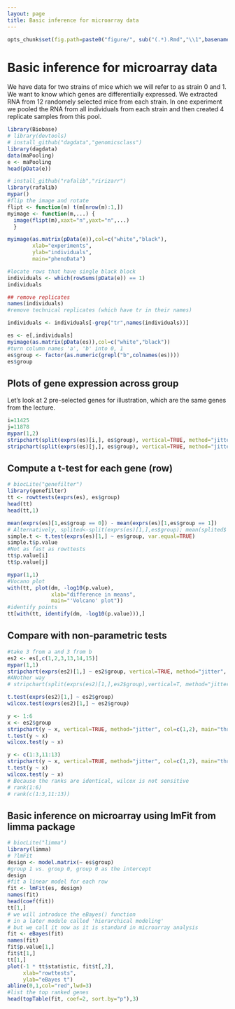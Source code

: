 ```yaml
---
layout: page
title: Basic inference for microarray data
---
```


```r
opts_chunk$set(fig.path=paste0("figure/", sub("(.*).Rmd","\\1",basename(knitr:::knit_concord$get('infile'))), "-"))
```

# Basic inference for microarray data

We have data for two strains of mice which we will refer to as strain 0 and 1. We want to know which genes are differentially expressed.  We extracted RNA from 12 randomely selected mice from each strain. In one experiment we pooled the RNA from all individuals from each strain and then created 4 replicate samples from this pool. 

```r
library(Biobase)
# library(devtools)
# install_github("dagdata","genomicsclass")
library(dagdata)
data(maPooling)
e <- maPooling
head(pData(e))

# install_github("rafalib","ririzarr")
library(rafalib)
mypar()
#flip the image and rotate
flipt <- function(m) t(m[nrow(m):1,])
myimage <- function(m,...) {
  image(flipt(m),xaxt="n",yaxt="n",...)
  }

myimage(as.matrix(pData(e)),col=c("white","black"),
        xlab="experiments",
        ylab="individuals",
        main="phenoData")

#locate rows that have single black block
individuals <- which(rowSums(pData(e)) == 1)
individuals

## remove replicates
names(individuals)
#remove technical replicates (which have tr in their names)

individuals <- individuals[-grep("tr",names(individuals))]

es <- e[,individuals]
myimage(as.matrix(pData(es)),col=c("white","black"))
#turn column names 'a', 'b' into 0, 1
es$group <- factor(as.numeric(grepl("b",colnames(es))))
es$group
```

## Plots of gene expression across group

Let's look at 2 pre-selected genes for illustration, which are the same genes from the lecture.

```r
i=11425
j=11878
mypar(1,2)
stripchart(split(exprs(es)[i,], es$group), vertical=TRUE, method="jitter", col=c(1,2), main="Gene 1", xlab="Group", pch=15)
stripchart(split(exprs(es)[j,], es$group), vertical=TRUE, method="jitter", col=c(1,2), main="Gene 2", xlab="Group", pch=15)
```

## Compute a t-test for each gene (row)

```r
# biocLite("genefilter")
library(genefilter)
tt <- rowttests(exprs(es), es$group)
head(tt)
head(tt,1)

mean(exprs(es)[1,es$group == 0]) - mean(exprs(es)[1,es$group == 1]) 
# Alternatively, splited<-split(exprs(es)[1,],es$group); mean(splited$'0')-mean(splited$'1')
simple.t <- t.test(exprs(es)[1,] ~ es$group, var.equal=TRUE)
simple.t$p.value
#Not as fast as rowttests
tt$p.value[i]
tt$p.value[j]

mypar(1,1)
#Vocano plot
with(tt, plot(dm, -log10(p.value), 
              xlab="difference in means",
              main="'Volcano' plot"))
#identify points
tt[with(tt, identify(dm, -log10(p.value))),]
```

## Compare with non-parametric tests

```r
#take 3 from a and 3 from b
es2 <- es[,c(1,2,3,13,14,15)]
mypar(1,1)
stripchart(exprs(es2)[1,] ~ es2$group, vertical=TRUE, method="jitter", col=c(1,2), main="three samples per group", xlab="Group", ylab="", pch=15)
#ANother way 
# stripchart(split(exprs(es2)[1,],es2$group),vertical=T, method="jitter",col=c(1,2),main="Three samples per group", xlab="Group",ylab="",pch=15)

t.test(exprs(es2)[1,] ~ es2$group)
wilcox.test(exprs(es2)[1,] ~ es2$group)

y <- 1:6
x <- es2$group
stripchart(y ~ x, vertical=TRUE, method="jitter", col=c(1,2), main="three samples per group", xlab="Group", ylab="", pch=15)
t.test(y ~ x)
wilcox.test(y ~ x)

y <- c(1:3,11:13)
stripchart(y ~ x, vertical=TRUE, method="jitter", col=c(1,2), main="three samples per group", xlab="Group", ylab="", pch=15)
t.test(y ~ x)
wilcox.test(y ~ x)
# Because the ranks are identical, wilcox is not sensitive 
# rank(1:6)
# rank(c(1:3,11:13))
```

## Basic inference on microarray using lmFit from limma package

```r
# biocLite("limma")
library(limma)
# ?lmFit
design <- model.matrix(~ es$group)
#group 1 vs. group 0, group 0 as the intercept
design
#fit a linear model for each row
fit <- lmFit(es, design)
names(fit)
head(coef(fit))
tt[1,]
# we will introduce the eBayes() function
# in a later module called 'hierarchical modeling'
# but we call it now as it is standard in microarray analysis
fit <- eBayes(fit)
names(fit)
fit$p.value[1,]
fit$t[1,]
tt[1,]
plot(-1 * tt$statistic, fit$t[,2],
     xlab="rowttests", 
     ylab="eBayes t")
abline(0,1,col="red",lwd=3)
#list the top ranked genes 
head(topTable(fit, coef=2, sort.by="p"),3)
```
